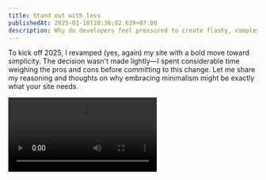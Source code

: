 ```yaml
---
title: Stand out with less
publishedAt: 2025-01-10T20:36:02.639+07:00
description: Why do developers feel pressured to create flashy, complex portfolios? In this post, I share my journey of simplifying my portfolio site and why embracing minimalism might be the key to making your work truly stand out.
---
```


To kick off 2025, I revamped (yes, again) my site with a bold move toward simplicity. The decision wasn't made lightly—I spent considerable time weighing the pros and cons before committing to this change. Let me share my reasoning and thoughts on why embracing minimalism might be exactly what your site needs.

<Video client:idle src={vinhDev2025} extended videoClass="rounded shadow-lg" />

In today's web landscape, we're bombarded with flashy animations, bold colors, and complex layouts. It's easy to fall into the trap of thinking that more equals better. But what if the key to standing out as a web developer isn't about adding more—but rather being less? While some might dismiss minimalist design as just another trend, its clean lines, thoughtful use of space, and focus on functionality can be a powerful way to showcase your skills and professionalism.

## Why it matters

While the title promises to help you "stand out with less," simplicity offers more than just differentiation—it's a strategic advantage:

A minimalist approach naturally improves user experience by making your site both easy to navigate and quick to load. When it's free from distractions, your content takes center stage. This intentional restraint forces you to prioritize quality over quantity, ensuring every element serves a clear purpose. The result? A site that not only highlights your best content but demonstrates your ability to make thoughtful design decisions.

## Key elements

Minimalist design transcends the simple act of removing clutter—it's about making intentional choices that create a clean, functional, and visually appealing site. Here are the core elements to focus on:

### Whitespace

My revamped site embraces abundant whitespace, which often draws criticism for being "wasted space." But whitespace isn't exactly empty—it's a powerful tool that guides users' attention to what truly matters. Think of it as the breathing room that allows your content to shine.

### Typography

Go with one or two clean, readable fonts that align with your personal brand. Typography sets the tone for your entire site, so select fonts that not only look good but also reflect your professional identity.

### Color palette

Embrace restraint in your color choices. A monochromatic or muted palette can create a sleek, modern aesthetic while maintaining focus on your projects. Remember: sometimes the most impactful designs use the fewest colors.

### Imagery and icons

Every visual element should earn its place. Use high-quality images and icons sparingly, ensuring they enhance rather than distract from your content. See these elements as careful accents in a well-composed space.

## How minimalism helps you stand out

Minimalism offers several distinct advantages:

- **Showcases Technical Skill:** Yes, you heard it right. Creating a simple, functional design requires clean, efficient code. It demonstrates your ability to solve problems without unnecessary complexity—a skill highly valued by employers.

- **Reflects Professionalism:** A clutter-free portfolio signals maturity and confidence. It shows potential employers and clients that you understand the importance of intentional design decisions and prioritize quality over quantity.

- **Enhances Memorability:** In a sea of flashy websites, a minimalist design that's easy to navigate and visually cohesive becomes memorable for all the right reasons.

Some might argue that a portfolio needs flash and complexity to showcase technical prowess. However, complexity often comes at the cost of usability and performance. I've experienced this firsthand—I once visited a portfolio site that used generative art as a background. While visually impressive, it caused devices with limited computing power to slow to a crawl. A slow, confusing website can leave a lasting negative impression, while minimalism demonstrates both restraint and technical skill—proving you can create something impactful with less. Think of it like a chef: anyone can add every spice in the kitchen, but it takes true skill to create a dish that's simple yet unforgettable, in a good way.

This journey toward simplicity wasn't entirely my own revelation. I found inspiration in a tech influencer I follow who, over the years, progressively simplified his site until it reached an almost stark minimalism. Watching this evolution sparked my own reflection on what truly matters in web design. And simplicity, in fact, isn't about doing less—it's about doing more with less. In a world where everyone is trying to add more, sometimes the boldest move is to subtract.
